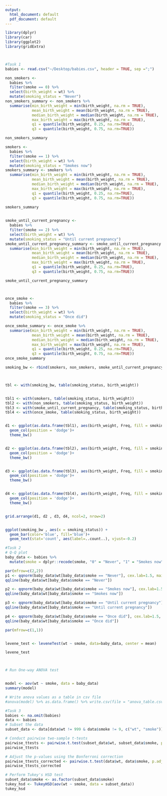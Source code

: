 ```yaml
---
output:
  html_document: default
  pdf_document: default
---
```


```r
library(dplyr)
library(car)
library(ggplot2)
library(gridExtra)



#Task 1
babies <- read.csv("~/Desktop/babies.csv", header = TRUE, sep =";")

non_smokers <- 
  babies %>% 
  filter(smoke == 0) %>%
  select(birth_weight = wt) %>%
  mutate(smoking_status = "Never")
non_smokers_summary <- non_smokers %>%
  summarise(min_birth_weight = min(birth_weight, na.rm = TRUE),
            mean_birth_weight = mean(birth_weight, na.rm = TRUE),
            median_birth_weight = median(birth_weight, na.rm = TRUE),
            max_birth_weight = max(birth_weight, na.rm = TRUE),
            q1 = quantile(birth_weight, 0.25, na.rm=TRUE),
            q3 = quantile(birth_weight, 0.75, na.rm=TRUE))

non_smokers_summary

smokers <- 
  babies %>% 
  filter(smoke == 1) %>%
  select(birth_weight = wt) %>% 
  mutate(smoking_status = "Smokes now")
smokers_summary <- smokers %>%
  summarise(min_birth_weight = min(birth_weight, na.rm = TRUE),
            mean_birth_weight = mean(birth_weight, na.rm = TRUE),
            median_birth_weight = median(birth_weight, na.rm = TRUE),
            max_birth_weight = max(birth_weight, na.rm = TRUE),
            q1 = quantile(birth_weight, 0.25, na.rm=TRUE),
            q3 = quantile(birth_weight, 0.75, na.rm=TRUE))
          
smokers_summary


smoke_until_current_pregnancy <-
  babies %>% 
  filter(smoke == 2) %>%
  select(birth_weight = wt) %>%
  mutate(smoking_status = "Until current pregnancy")
smoke_until_current_pregnancy_summary <- smoke_until_current_pregnancy %>%
  summarise(min_birth_weight = min(birth_weight, na.rm = TRUE),
            mean_birth_weight = mean(birth_weight, na.rm = TRUE),
            median_birth_weight = median(birth_weight, na.rm = TRUE),
            max_birth_weight = max(birth_weight, na.rm = TRUE),
            q1 = quantile(birth_weight, 0.25, na.rm=TRUE),
            q3 = quantile(birth_weight, 0.75, na.rm=TRUE))

smoke_until_current_pregnancy_summary



once_smoke <-
  babies %>% 
  filter(smoke == 3) %>%
  select(birth_weight = wt) %>%
  mutate(smoking_status = "Once did")

once_smoke_summary <- once_smoke %>%
  summarise(min_birth_weight = min(birth_weight, na.rm = TRUE),
            mean_birth_weight = mean(birth_weight, na.rm = TRUE),
            median_birth_weight = median(birth_weight, na.rm = TRUE),
            max_birth_weight = max(birth_weight, na.rm = TRUE),
            q1 = quantile(birth_weight, 0.25, na.rm=TRUE),
            q3 = quantile(birth_weight, 0.75, na.rm=TRUE))
once_smoke_summary

smoking_bw <- rbind(smokers, non_smokers, smoke_until_current_pregnancy, once_smoke)



tbl <- with(smoking_bw, table(smoking_status, birth_weight))


tbl1 <- with(smokers, table(smoking_status, birth_weight))
tbl2 <- with(non_smokers, table(smoking_status, birth_weight))
tbl3 <- with(smoke_until_current_pregnancy, table(smoking_status, birth_weight))
tbl4 <- with(once_smoke, table(smoking_status, birth_weight))


d1 <- ggplot(as.data.frame(tbl1), aes(birth_weight, Freq, fill = smoking_status)) + scale_x_discrete(guide = guide_axis(check.overlap = TRUE)) +
  geom_col(position = 'dodge')+
  theme_bw()


d2 <- ggplot(as.data.frame(tbl2), aes(birth_weight, Freq, fill = smoking_status)) + scale_x_discrete(guide = guide_axis(check.overlap = TRUE), ) +
  geom_col(position = 'dodge')+
  theme_bw()


d3 <- ggplot(as.data.frame(tbl3), aes(birth_weight, Freq, fill = smoking_status)) + scale_x_discrete(guide = guide_axis(check.overlap = TRUE)) +
  geom_col(position = 'dodge')+
  theme_bw()


d4 <- ggplot(as.data.frame(tbl4), aes(birth_weight, Freq, fill = smoking_status)) + scale_x_discrete(guide = guide_axis(check.overlap = TRUE)) +
  geom_col(position = 'dodge')+
  theme_bw()


grid.arrange(d1, d2 , d3, d4, ncol=2, nrow=2)


ggplot(smoking_bw , aes(x = smoking_status)) +
  geom_bar(color='blue', fill='blue')+
  geom_text(stat='count', aes(label=..count..), vjust=-0.2)

#Task 2
# Q-Q plot
baby_data <- babies %>%
  mutate(smoke = dplyr::recode(smoke, "0" = "Never", "1" = "Smokes now", "2" = "Until current pregnancy", "3" = "Once did"))

par(mfrow=c(2,2))
p1 <- qqnorm(baby_data$wt[baby_data$smoke == "Never"], cex.lab=1.5, main="Never", cex.main=1.5, cex.axis=1.5)
qqline(baby_data$wt[baby_data$smoke == "Never"])

p2 <- qqnorm(baby_data$wt[baby_data$smoke == "Smokes now"], cex.lab=1.5, main="Smokes now", cex.main=1.5, cex.axis=1.5)
qqline(baby_data$wt[baby_data$smoke == "Smokes now"])

p3 <- qqnorm(baby_data$wt[baby_data$smoke == "Until current pregnancy"], cex.lab=1.5, main="Until current pregnancy", cex.main=1.5, cex.axis=1.5)
qqline(baby_data$wt[baby_data$smoke == "Until current pregnancy"])

p4 <- qqnorm(baby_data$wt[baby_data$smoke == "Once did"], cex.lab=1.5, main="Once did", cex.main=1.5, cex.axis=1.5)
qqline(baby_data$wt[baby_data$smoke == "Once did"])

par(mfrow=c(1,1))


levene_test <- leveneTest(wt ~ smoke, data=baby_data, center = mean)

levene_test



# Run One-way ANOVA test


model <- aov(wt ~ smoke, data = baby_data)
summary(model)

# Write anova values as a table in csv file
#anova(model) %>% as.data.frame() %>% write.csv(file = "anova_table.csv")

#Task 3
babies <- na.omit(babies)
data <- babies
# Subset the data
subset_data <- data[data$wt != 999 & data$smoke != 9, c("wt", "smoke")]

# Conduct pairwise two-sample t-tests
pairwise_ttests <- pairwise.t.test(subset_data$wt, subset_data$smoke, p.adjust.method = "none")
pairwise_ttests

# Adjust the p-values using the Bonferroni correction
pairwise_ttests_corrected <- pairwise.t.test(data$wt, data$smoke, p.adjust.method = "bonferroni")
pairwise_ttests_corrected

# Perform Tukey's HSD test
subset_data$smoke <- as.factor(subset_data$smoke)
tukey_hsd <- TukeyHSD(aov(wt ~ smoke, data = subset_data))
tukey_hsd














```
